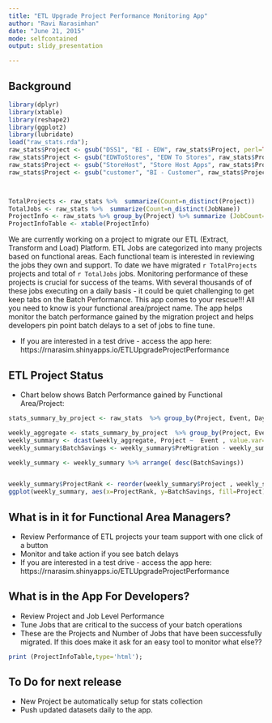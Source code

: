 ```yaml
---
title: "ETL Upgrade Project Performance Monitoring App"
author: "Ravi Narasimhan"
date: "June 21, 2015"
mode: selfcontained
output: slidy_presentation

---
```


## Background

```r
library(dplyr)
library(xtable)
library(reshape2)
library(ggplot2)
library(lubridate)
load("raw_stats.rda");
raw_stats$Project <- gsub("DSS1", "BI - EDW", raw_stats$Project, perl=TRUE);
raw_stats$Project <- gsub("EDWToStores", "EDW To Stores", raw_stats$Project, perl=TRUE);
raw_stats$Project <- gsub("StoreHost", "Store Host Apps", raw_stats$Project, perl=TRUE);
raw_stats$Project <- gsub("customer", "BI - Customer", raw_stats$Project, perl=TRUE);



TotalProjects <- raw_stats %>%  summarize(Count=n_distinct(Project))
TotalJobs <- raw_stats %>%  summarize(Count=n_distinct(JobName))
ProjectInfo <- raw_stats %>% group_by(Project) %>% summarize (JobCount=n_distinct(JobName))
ProjectInfoTable <- xtable(ProjectInfo)

```
We are currently working on a project to migrate our ETL (Extract, Transform and Load) Platform.  ETL Jobs are categorized into many projects based on functional areas. Each functional team is interested in reviewing the jobs they own and support. To date we have migrated `r TotalProjects` projects and total of `r TotalJobs` jobs. Monitoring performance of these projects is crucial for success of the teams. With several thousands of of these jobs executing on a daily basis - it could be quiet challenging to get keep tabs on the Batch Performance. This app comes to your rescue!!! All you need to know is your functional area/project name. The app helps monitor the batch performance gained by the migration project and helps developers pin point batch delays to a set of jobs to fine tune.


 * If you are interested in a test drive - access the app here: https://rnarasim.shinyapps.io/ETLUpgradeProjectPerformance




## ETL Project Status

 * Chart below shows Batch Performance gained by Functional Area/Project:

```r
stats_summary_by_project <- raw_stats  %>% group_by(Project, Event, DayOfTheWeek) %>% summarize(AverageExecutionTime=sum(ExecutionTime)/(n_distinct(BusinessDate)*60*60)) 

weekly_aggregate <- stats_summary_by_project  %>% group_by(Project, Event) %>% summarize(TotalWeeklyRunTime=sum(AverageExecutionTime))
weekly_summary <- dcast(weekly_aggregate, Project ~  Event , value.var="TotalWeeklyRunTime")
weekly_summary$BatchSavings <- weekly_summary$PreMigration - weekly_summary$PostMigration

weekly_summary <- weekly_summary %>% arrange( desc(BatchSavings))


weekly_summary$ProjectRank <- reorder(weekly_summary$Project , weekly_summary$BatchSavings)
ggplot(weekly_summary, aes(x=ProjectRank, y=BatchSavings, fill=Project)) + geom_bar(stat="identity", position="dodge") + xlab("Area")+ ylab("Batch Savings (Hours)") + ggtitle("Average Batch Savings Per Week By Area") + geom_text(aes(label=round(BatchSavings)), hjust=0) +coord_flip() + scale_fill_discrete(name = "Area")
```



## What is in it for Functional Area Managers?


- Review Performance of ETL  projects your team support with one click of a button
- Monitor and take action if you see batch delays
- If you are interested in a test drive - access the app here: https://rnarasim.shinyapps.io/ETLUpgradeProjectPerformance


## What is in the App For Developers?

- Review Project and Job Level Performance 
- Tune Jobs that are critical to the success of your batch operations
- These are the Projects and Number of Jobs that have been successfully migrated. If this does make it ask for an easy tool to monitor what else??
```r

print (ProjectInfoTable,type='html');
```


## To Do for next release
  * New Project be automatically setup for stats collection
  * Push updated datasets daily to the app.



